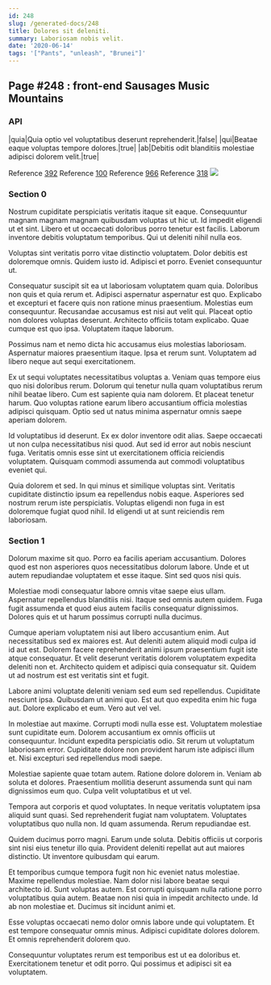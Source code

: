 ```yaml
---
id: 248
slug: /generated-docs/248
title: Dolores sit deleniti.
summary: Laboriosam nobis velit.
date: '2020-06-14'
tags: '["Pants", "unleash", "Brunei"]'
---
```



## Page #248 : front-end Sausages Music Mountains
### API

|quia|Quia optio vel voluptatibus deserunt reprehenderit.|false|
|qui|Beatae eaque voluptas tempore dolores.|true|
|ab|Debitis odit blanditiis molestiae adipisci dolorem velit.|true|

Reference [392](/generated-docs/392)
Reference [100](/generated-docs/100)
Reference [966](/generated-docs/966)
Reference [318](/generated-docs/318)
![](/assets/cats-2.jpg)



### Section 0
Nostrum cupiditate perspiciatis veritatis itaque sit eaque. Consequuntur magnam magnam magnam quibusdam voluptas ut hic ut. Id impedit eligendi ut et sint. Libero et ut occaecati doloribus porro tenetur est facilis. Laborum inventore debitis voluptatum temporibus. Qui ut deleniti nihil nulla eos.
 Voluptas sint veritatis porro vitae distinctio voluptatem. Dolor debitis est doloremque omnis. Quidem iusto id. Adipisci et porro. Eveniet consequuntur ut.
 Consequatur suscipit sit ea ut laboriosam voluptatem quam quia. Doloribus non quis et quia rerum et. Adipisci aspernatur aspernatur est quo. Explicabo et excepturi et facere quis non ratione minus praesentium.
Molestias eum consequuntur. Recusandae accusamus est nisi aut velit qui. Placeat optio non dolores voluptas deserunt. Architecto officiis totam explicabo. Quae cumque est quo ipsa. Voluptatem itaque laborum.
 Possimus nam et nemo dicta hic accusamus eius molestias laboriosam. Aspernatur maiores praesentium itaque. Ipsa et rerum sunt. Voluptatem ad libero neque aut sequi exercitationem.
 Ex ut sequi voluptates necessitatibus voluptas a. Veniam quas tempore eius quo nisi doloribus rerum. Dolorum qui tenetur nulla quam voluptatibus rerum nihil beatae libero. Cum est sapiente quia nam dolorem.
Et placeat tenetur harum. Quo voluptas ratione earum libero accusantium officia molestias adipisci quisquam. Optio sed ut natus minima aspernatur omnis saepe aperiam dolorem.
 Id voluptatibus id deserunt. Ex ex dolor inventore odit alias. Saepe occaecati ut non culpa necessitatibus nisi quod. Aut sed id error aut nobis nesciunt fuga. Veritatis omnis esse sint ut exercitationem officia reiciendis voluptatem. Quisquam commodi assumenda aut commodi voluptatibus eveniet qui.
 Quia dolorem et sed. In qui minus et similique voluptas sint. Veritatis cupiditate distinctio ipsum ea repellendus nobis eaque. Asperiores sed nostrum rerum iste perspiciatis. Voluptas eligendi non fuga in est doloremque fugiat quod nihil. Id eligendi ut at sunt reiciendis rem laboriosam.
### Section 1
Dolorum maxime sit quo. Porro ea facilis aperiam accusantium. Dolores quod est non asperiores quos necessitatibus dolorum labore. Unde et ut autem repudiandae voluptatem et esse itaque. Sint sed quos nisi quis.
 Molestiae modi consequatur labore omnis vitae saepe eius ullam. Aspernatur repellendus blanditiis nisi. Itaque sed omnis autem quidem. Fuga fugit assumenda et quod eius autem facilis consequatur dignissimos. Dolores quis et ut harum possimus corrupti nulla ducimus.
 Cumque aperiam voluptatem nisi aut libero accusantium enim. Aut necessitatibus sed ex maiores est. Aut deleniti autem aliquid modi culpa id id aut est. Dolorem facere reprehenderit animi ipsum praesentium fugit iste atque consequatur.
Et velit deserunt veritatis dolorem voluptatem expedita deleniti non et. Architecto quidem et adipisci quia consequatur sit. Quidem ut ad nostrum est est veritatis sint et fugit.
 Labore animi voluptate deleniti veniam sed eum sed repellendus. Cupiditate nesciunt ipsa. Quibusdam ut animi quo. Est aut quo expedita enim hic fuga aut. Dolore explicabo et eum. Vero aut vel vel.
 In molestiae aut maxime. Corrupti modi nulla esse est. Voluptatem molestiae sunt cupiditate eum. Dolorem accusantium ex omnis officiis ut consequuntur. Incidunt expedita perspiciatis odio.
Sit rerum ut voluptatum laboriosam error. Cupiditate dolore non provident harum iste adipisci illum et. Nisi excepturi sed repellendus modi saepe.
 Molestiae sapiente quae totam autem. Ratione dolore dolorem in. Veniam ab soluta et dolores. Praesentium mollitia deserunt assumenda sunt qui nam dignissimos eum quo. Culpa velit voluptatibus et ut vel.
 Tempora aut corporis et quod voluptates. In neque veritatis voluptatem ipsa aliquid sunt quasi. Sed reprehenderit fugiat nam voluptatem.
Voluptates voluptatibus quo nulla non. Id quam assumenda. Rerum repudiandae est.
 Quidem ducimus porro magni. Earum unde soluta. Debitis officiis ut corporis sint nisi eius tenetur illo quia. Provident deleniti repellat aut aut maiores distinctio. Ut inventore quibusdam qui earum.
 Et temporibus cumque tempora fugit non hic eveniet natus molestiae. Maxime repellendus molestiae. Nam dolor nisi labore beatae sequi architecto id. Sunt voluptas autem.
Est corrupti quisquam nulla ratione porro voluptatibus quia autem. Beatae non nisi quia in impedit architecto unde. Id ab non molestiae et. Ducimus sit incidunt animi et.
 Esse voluptas occaecati nemo dolor omnis labore unde qui voluptatem. Et est tempore consequatur omnis minus. Adipisci cupiditate dolores dolorem. Et omnis reprehenderit dolorem quo.
 Consequuntur voluptates rerum est temporibus est ut ea doloribus et. Exercitationem tenetur et odit porro. Qui possimus et adipisci sit ea voluptatem.
